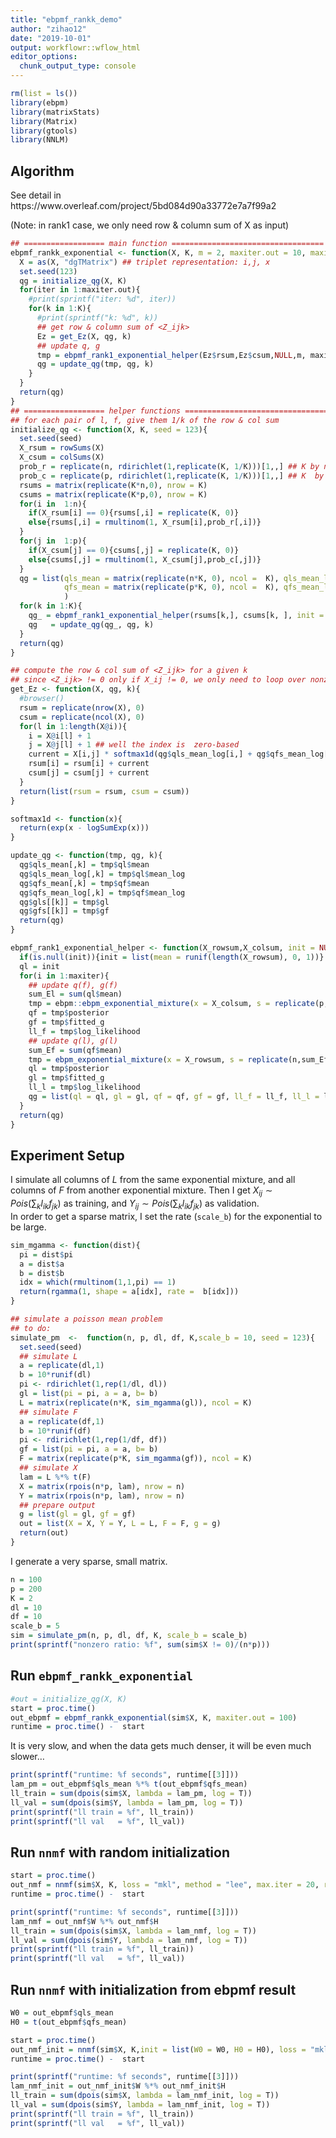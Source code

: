 ```yaml
---
title: "ebpmf_rankk_demo"
author: "zihao12"
date: "2019-10-01"
output: workflowr::wflow_html
editor_options:
  chunk_output_type: console
---
```


```r
rm(list = ls())
library(ebpm)
library(matrixStats)
library(Matrix)
library(gtools)
library(NNLM)
```

## Algorithm
See  detail in https://www.overleaf.com/project/5bd084d90a33772e7a7f99a2

(Note: in rank1 case, we only need row & column sum of X as input)


```r
## ================== main function ==================================
ebpmf_rankk_exponential <- function(X, K, m = 2, maxiter.out = 10, maxiter.int = 1, seed = 123){
  X = as(X, "dgTMatrix") ## triplet representation: i,j, x
  set.seed(123)
  qg = initialize_qg(X, K)
  for(iter in 1:maxiter.out){
    #print(sprintf("iter: %d", iter))
    for(k in 1:K){
      #print(sprintf("k: %d", k))
      ## get row & column sum of <Z_ijk>
      Ez = get_Ez(X, qg, k) 
      ## update q, g
      tmp = ebpmf_rank1_exponential_helper(Ez$rsum,Ez$csum,NULL,m, maxiter.int) ## need to deal with (manipulate) sparse matrix
      qg = update_qg(tmp, qg, k)
    }
  }
  return(qg)
}
## ================== helper functions ==================================
## for each pair of l, f, give them 1/k of the row & col sum
initialize_qg <- function(X, K, seed = 123){
  set.seed(seed)
  X_rsum = rowSums(X)
  X_csum = colSums(X)
  prob_r = replicate(n, rdirichlet(1,replicate(K, 1/K)))[1,,] ## K by n
  prob_c = replicate(p, rdirichlet(1,replicate(K, 1/K)))[1,,] ## K  by p
  rsums = matrix(replicate(K*n,0), nrow = K)
  csums = matrix(replicate(K*p,0), nrow = K)
  for(i in  1:n){
    if(X_rsum[i] == 0){rsums[,i] = replicate(K, 0)}
    else{rsums[,i] = rmultinom(1, X_rsum[i],prob_r[,i])}
  }
  for(j in  1:p){
    if(X_csum[j] == 0){csums[,j] = replicate(K, 0)}
    else{csums[,j] = rmultinom(1, X_csum[j],prob_c[,j])}
  }
  qg = list(qls_mean = matrix(replicate(n*K, 0), ncol =  K), qls_mean_log = matrix(replicate(n*K, 0), ncol =  K), gls = replicate(K, list(NaN)), 
            qfs_mean = matrix(replicate(p*K, 0), ncol =  K), qfs_mean_log = matrix(replicate(p*K, 0), ncol =  K), gfs = replicate(K, list(NaN))
            )
  for(k in 1:K){
    qg_ = ebpmf_rank1_exponential_helper(rsums[k,], csums[k, ], init = NULL, m = 2, maxiter = 1)
    qg   = update_qg(qg_, qg, k)
  }  
  return(qg)
}

## compute the row & col sum of <Z_ijk> for a given k
## since <Z_ijk> != 0 only if X_ij != 0, we only need to loop over nonzero elements of X
get_Ez <- function(X, qg, k){
  #browser()
  rsum = replicate(nrow(X), 0)
  csum = replicate(ncol(X), 0)
  for(l in 1:length(X@i)){
    i = X@i[l] + 1
    j = X@j[l] + 1 ## well the index is  zero-based
    current = X[i,j] * softmax1d(qg$qls_mean_log[i,] + qg$qfs_mean_log[j,])[k] ## <Z_ijk> = X_ij * psi_ijk
    rsum[i] = rsum[i] + current
    csum[j] = csum[j] + current
  }
  return(list(rsum = rsum, csum = csum))
}

softmax1d <- function(x){
  return(exp(x - logSumExp(x)))
}

update_qg <- function(tmp, qg, k){
  qg$qls_mean[,k] = tmp$ql$mean
  qg$qls_mean_log[,k] = tmp$ql$mean_log
  qg$qfs_mean[,k] = tmp$qf$mean
  qg$qfs_mean_log[,k] = tmp$qf$mean_log
  qg$gls[[k]] = tmp$gl
  qg$gfs[[k]] = tmp$gf
  return(qg)
}

ebpmf_rank1_exponential_helper <- function(X_rowsum,X_colsum, init = NULL, m = 2, maxiter = 1){
  if(is.null(init)){init = list(mean = runif(length(X_rowsum), 0, 1))}
  ql = init
  for(i in 1:maxiter){
    ## update q(f), g(f)
    sum_El = sum(ql$mean)
    tmp = ebpm::ebpm_exponential_mixture(x = X_colsum, s = replicate(p,sum_El), m = m)
    qf = tmp$posterior
    gf = tmp$fitted_g
    ll_f = tmp$log_likelihood
    ## update q(l), g(l)
    sum_Ef = sum(qf$mean)
    tmp = ebpm_exponential_mixture(x = X_rowsum, s = replicate(n,sum_Ef), m = m)
    ql = tmp$posterior
    gl = tmp$fitted_g
    ll_l = tmp$log_likelihood
    qg = list(ql = ql, gl = gl, qf = qf, gf = gf, ll_f = ll_f, ll_l = ll_l)
  }
  return(qg)
}
```


##  Experiment Setup
I simulate all columns of $L$ from the same exponential mixture, and all columns of $F$ from another exponential mixture. Then I get $X_{ij} \sim Pois(\sum_k l_{ik} f_{jk})$ as training, and $Y_{ij} \sim Pois(\sum_k l_{ik} f_{jk})$ as validation. \
In order to get a sparse matrix, I  set the rate (`scale_b`) for the exponential to be large.   
```r
sim_mgamma <- function(dist){
  pi = dist$pi
  a = dist$a
  b = dist$b
  idx = which(rmultinom(1,1,pi) == 1)
  return(rgamma(1, shape = a[idx], rate =  b[idx]))
}

## simulate a poisson mean problem
## to do: 
simulate_pm  <-  function(n, p, dl, df, K,scale_b = 10, seed = 123){
  set.seed(seed)
  ## simulate L
  a = replicate(dl,1)
  b = 10*runif(dl)
  pi <- rdirichlet(1,rep(1/dl, dl))
  gl = list(pi = pi, a = a, b= b)
  L = matrix(replicate(n*K, sim_mgamma(gl)), ncol = K)
  ## simulate F
  a = replicate(df,1)
  b = 10*runif(df)
  pi <- rdirichlet(1,rep(1/df, df))
  gf = list(pi = pi, a = a, b= b)
  F = matrix(replicate(p*K, sim_mgamma(gf)), ncol = K)
  ## simulate X
  lam = L %*% t(F)
  X = matrix(rpois(n*p, lam), nrow = n)
  Y = matrix(rpois(n*p, lam), nrow = n)
  ## prepare output
  g = list(gl = gl, gf = gf)
  out = list(X = X, Y = Y, L = L, F = F, g = g)
  return(out)
}
```


I generate a very sparse, small matrix.
```r
n = 100
p = 200
K = 2
dl = 10
df = 10 
scale_b = 5
sim = simulate_pm(n, p, dl, df, K, scale_b = scale_b)
print(sprintf("nonzero ratio: %f", sum(sim$X != 0)/(n*p)))
```



## Run `ebpmf_rankk_exponential`
```r
#out = initialize_qg(X, K)
start = proc.time()
out_ebpmf = ebpmf_rankk_exponential(sim$X, K, maxiter.out = 100)
runtime = proc.time() -  start
```
It is very  slow, and when the data gets much  denser, it will be even much slower...

```r
print(sprintf("runtime: %f seconds", runtime[[3]]))
lam_pm = out_ebpmf$qls_mean %*% t(out_ebpmf$qfs_mean)
ll_train = sum(dpois(sim$X, lambda = lam_pm, log = T))
ll_val = sum(dpois(sim$Y, lambda = lam_pm, log = T))
print(sprintf("ll train = %f", ll_train))
print(sprintf("ll val   = %f", ll_val))
```



## Run `nnmf` with random initialization
```r
start = proc.time()
out_nmf = nnmf(sim$X, K, loss = "mkl", method = "lee", max.iter = 20, rel.tol = -1)
runtime = proc.time() -  start
```

```r
print(sprintf("runtime: %f seconds", runtime[[3]]))
lam_nmf = out_nmf$W %*% out_nmf$H
ll_train = sum(dpois(sim$X, lambda = lam_nmf, log = T))
ll_val = sum(dpois(sim$Y, lambda = lam_nmf, log = T))
print(sprintf("ll train = %f", ll_train))
print(sprintf("ll val   = %f", ll_val))
```



## Run `nnmf` with initialization from ebpmf result  
```r
W0 = out_ebpmf$qls_mean
H0 = t(out_ebpmf$qfs_mean)

start = proc.time()
out_nmf_init = nnmf(sim$X, K,init = list(W0 = W0, H0 = H0), loss = "mkl", method = "lee", max.iter = 20, rel.tol = -1)
runtime = proc.time() -  start
```

```r
print(sprintf("runtime: %f seconds", runtime[[3]]))
lam_nmf_init = out_nmf_init$W %*% out_nmf_init$H
ll_train = sum(dpois(sim$X, lambda = lam_nmf_init, log = T))
ll_val = sum(dpois(sim$Y, lambda = lam_nmf_init, log = T))
print(sprintf("ll train = %f", ll_train))
print(sprintf("ll val   = %f", ll_val))
```






